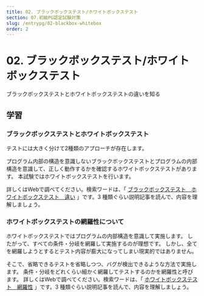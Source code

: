 ```yaml
---
title: 02. ブラックボックステスト/ホワイトボックステスト
section: 07.初級PG認定試験対策
slug: /entrypg/02-blackbox-whitebox
order: 2
---
```


# 02. ブラックボックステスト/ホワイトボックステスト

<p className="goal">ブラックボックステストとホワイトボックステストの違いを知る</p>

## 学習

### ブラックボックステストとホワイトボックステスト

テストには大きく分けて2種類のアプローチが存在します。

プログラム内部の構造を意識しないブラックボックステストとプログラムの内部構造を意識して、正しく動作するかを確認するホワイトボックステストがあります。
本試験ではホワイトボックステストを行います。

詳しくはWebで調べてください。検索ワードは、「 [ブラックボックステスト　ホワイトボックステスト　違い](https://www.google.com/search?q=ブラックボックステスト+ホワイトボックステスト+違い) 」です。3 種類ぐらい説明記事を読んで、内容を理解しましょう。

### ホワイトボックステストの網羅性について

ホワイトボックステストではプログラムの内部構造を意識して実施します。
したがって、すべての条件・分岐を網羅して実施するのが理想です。
しかし、全てを網羅しようとするとテスト内容が膨大になってしまい現実的ではありません。

そこで、省略できるテストを省略しつつ、バグが検出できるような方法で実施します。
条件・分岐をどれくらい細かく網羅してテストするのかを網羅性と呼びます。
詳しくはWebで調べてください。検索ワードは、「 [ホワイトボックステスト　網羅性](https://www.google.com/search?q=ホワイトボックステスト+網羅性) 」です。3 種類ぐらい説明記事を読んで、内容を理解しましょう。

